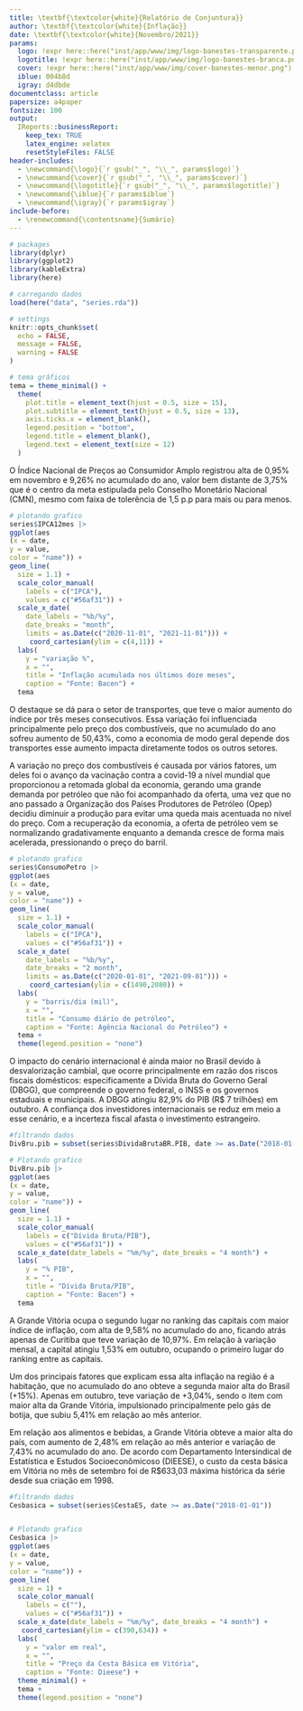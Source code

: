 ```yaml
---
title: \textbf{\textcolor{white}{Relatório de Conjuntura}}
author: \textbf{\textcolor{white}{Inflação}}
date: \textbf{\textcolor{white}{Novembro/2021}}
params:
  logo: !expr here::here("inst/app/www/img/logo-banestes-transparente.png")
  logotitle: !expr here::here("inst/app/www/img/logo-banestes-branca.png")
  cover: !expr here::here("inst/app/www/img/cover-banestes-menor.png")
  iblue: 004b8d
  igray: d4dbde
documentclass: article
papersize: a4paper
fontsize: 100
output:
  IReports::businessReport:
    keep_tex: TRUE
    latex_engine: xelatex
    resetStyleFiles: FALSE
header-includes: 
  - \newcommand{\logo}{`r gsub("_", "\\_", params$logo)`}
  - \newcommand{\cover}{`r gsub("_", "\\_", params$cover)`}
  - \newcommand{\logotitle}{`r gsub("_", "\\_", params$logotitle)`}
  - \newcommand{\iblue}{`r params$iblue`}
  - \newcommand{\igray}{`r params$igray`}
include-before:
  - \renewcommand{\contentsname}{Sumário}
---
```


```r

# packages
library(dplyr)
library(ggplot2)
library(kableExtra)
library(here)

# carregando dados
load(here("data", "series.rda"))

# settings
knitr::opts_chunk$set(
  echo = FALSE,
  message = FALSE,
  warning = FALSE
)

# tema gráficos
tema = theme_minimal() +
  theme(
    plot.title = element_text(hjust = 0.5, size = 15),
    plot.subtitle = element_text(hjust = 0.5, size = 13),
    axis.ticks.x = element_blank(),
    legend.position = "bottom",
    legend.title = element_blank(),
    legend.text = element_text(size = 12)
  )

```

\maketitle
\tableofcontents
\clearpage

\section{IPCA} 
 \vspace{0,5cm}

O Índice Nacional de Preços ao Consumidor Amplo registrou alta de 0,95% em novembro e 9,26% no acumulado do ano, valor bem distante de 3,75% que é o centro da meta estipulada pelo Conselho Monetário Nacional (CMN), mesmo com faixa de tolerência de 1,5 p.p para mais ou para menos.

```r

# plotando grafico
series$IPCA12mes |>
ggplot(aes
(x = date,
y = value,
color = "name")) +
geom_line(
  size = 1.1) +
  scale_color_manual(
    labels = c("IPCA"),
    values = c("#56af31")) +
  scale_x_date(
    date_labels = "%b/%y",
    date_breaks = "month",
    limits = as.Date(c("2020-11-01", "2021-11-01"))) +
     coord_cartesian(ylim = c(4,11)) +
  labs(
    y = "variação %",
    x = "",
    title = "Inflação acumulada nos últimos doze meses",
    caption = "Fonte: Bacen") +
  tema
```

O destaque se dá para o setor de transportes, que teve o maior aumento do índice por três meses consecutivos. 
Essa variação foi influenciada principalmente pelo preço dos combustíveis, que no acumulado do ano sofreu aumento de 50,43%,
como a economia de modo geral depende dos transportes esse aumento impacta diretamente todos os outros setores.
\newpage


\subsection{Combustíveis} 
 \vspace{0,5cm}
 
  A variação no preço dos combustíveis é causada por vários fatores, um deles foi o avanço da vacinação contra a covid-19 a nível mundial
  que proporcionou a retomada global da economia, gerando uma grande demanda por petróleo que não foi acompanhado da oferta, 
  uma vez que no ano passado a Organização dos Países Produtores de Petróleo 
(Opep) decidiu diminuir a produção para evitar uma queda mais acentuada no nível do preço. 
Com a recuperação da economia, a oferta de petróleo
vem se normalizando gradativamente enquanto a demanda cresce de forma mais acelerada, pressionando o preço do barril. 



```r

# plotando grafico
series$ConsumoPetro |>
ggplot(aes
(x = date,
y = value,
color = "name")) +
geom_line(
  size = 1.1) +
  scale_color_manual(
    labels = c("IPCA"),
    values = c("#56af31")) +
  scale_x_date(
    date_labels = "%b/%y",
    date_breaks = "2 month",
    limits = as.Date(c("2020-01-01", "2021-09-01"))) +
     coord_cartesian(ylim = c(1490,2080)) +
  labs(
    y = "barris/dia (mil)",
    x = "",
    title = "Consumo diário de petróleo",
    caption = "Fonte: Agência Nacional do Petróleo") +
  tema +
  theme(legend.position = "none")
```
\newpage

\subsection{Desvalorização Cambial} 
 \vspace{0,5cm}

O impacto do cenário internacional é ainda maior no Brasil devido à desvalorização cambial, que ocorre principalmente em razão dos riscos
 fiscais domésticos: especificamente a Dívida Bruta do Governo Geral (DBGG), que compreende o governo federal, o INSS e os governos estaduais 
 e municipais. A DBGG atingiu 82,9% do PIB (R$ 7 trilhões) em outubro. A confiança dos investidores internacionais se reduz em meio a esse cenário, 
 e a incerteza fiscal afasta o investimento estrangeiro.

```r
#filtrando dados
DivBru.pib = subset(series$DividaBrutaBR.PIB, date >= as.Date("2018-01-01"))

# Plotando grafico
DivBru.pib |>
ggplot(aes
(x = date,
y = value,
color = "name")) +
geom_line(
  size = 1.1) +
  scale_color_manual(
    labels = c("Dívida Bruta/PIB"),
    values = c("#56af31")) +
  scale_x_date(date_labels = "%m/%y", date_breaks = "4 month") +
  labs(
    y = "% PIB",
    x = "",
    title = "Dívida Bruta/PIB",
    caption = "Fonte: Bacen") +
  tema
```
 \newpage

\section{Grande Vitória} 
\vspace{0,25cm}

A Grande Vitória ocupa o segundo lugar no ranking das capitais com maior índice de inflação, com alta de 9,58% no acumulado do ano, 
ficando atrás apenas de Curitiba que teve variação de 10,97%. Em relação à variação mensal, a capital atingiu 1,53% em outubro, 
ocupando o primeiro lugar do ranking entre as capitais.

Um dos principais fatores que explicam essa alta inflação na região é a habitação\footnote{O grupo habitação é composto por combustíveis domésticos
 (gás de cozinha), artigos de limpeza, energia elétrica residencial, reparos, aluguel e taxas}, que no acumulado do ano obteve a segunda maior alta do Brasil (+15%). 
 Apenas em outubro, teve variação de +3,04%, sendo o item com maior alta da Grande Vitória, impulsionado principalmente pelo gás de botija, 
 que subiu 5,41% em relação ao mês anterior.

Em relação aos alimentos e bebidas, a Grande Vitória obteve a maior alta do país, com aumento de 2,48% em relação ao mês anterior e variação de 7,43%
 no acumulado do ano. De acordo com Departamento Intersindical de Estatística e Estudos Socioeconômicoso (DIEESE), o custo da cesta básica em Vitória
 no mês de setembro foi de R$633,03 máxima histórica da série desde sua criação em 1998.

```r

#filtrando dados
Cesbasica = subset(series$CestaES, date >= as.Date("2018-01-01"))


# Plotando grafico
Cesbasica |>
ggplot(aes
(x = date,
y = value,
color = "name")) +
geom_line(
  size = 1) +
  scale_color_manual(
    labels = c(""),
    values = c("#56af31")) +
  scale_x_date(date_labels = "%m/%y", date_breaks = "4 month") +
   coord_cartesian(ylim = c(390,634)) +
  labs(
    y = "valor em real",
    x = "",
    title = "Preço da Cesta Básica em Vitória",
    caption = "Fonte: Dieese") +
  theme_minimal() +
  tema +
  theme(legend.position = "none")

```